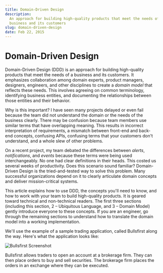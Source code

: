 ```yaml
---
title: Domain-Driven Design
description:
  An approach for building high-quality products that meet the needs of a
  business and its customers
slug: domain-driven-design
date: Feb 22, 2015
---
```


# Domain-Driven Design

Domain-Driven Design (DDD) is an approach for building high-quality products
that meet the needs of a business and its customers. It emphasizes collaboration
among domain experts, product managers, designers, engineers, and other
disciplines to create a _domain model_ that reflects these needs. This involves
agreeing on common terminology, identifying business entities, and documenting
the relationships between those entities and their behavior.

Why is this important? I have seen many projects delayed or even fail because
the team did not understand the domain or the needs of the business clearly.
There may be confusion because team members use similar terms that have
overlapping meaning. This results in incorrect interpretation of requirements, a
mismatch between front-end and back-end concepts, confusing APIs, confusing
terms that your customers don't understand, and a whole slew of other problems.

On a recent project, my team debated the differences between _alerts_,
_notifications_, and _events_ because these terms were being used
interchangeably. No one had clear definitions in their heads. This costed us
several weeks of productivity. Does this scenario sound familiar? Domain-Driven
Design is the tried-and-tested way to solve this problem. Many successful
organizations depend on it to clearly articulate domain concepts and deliver
mission-critical systems.

This article explains how to use DDD, the concepts you'll need to know, and how
to work with your team to build high-quality products. It is geared toward
technical and non-technical readers. The first three sections (including this
section, 2 – Ubiquitous Language, and 3 – Domain Model) gently introduce
everyone to these concepts. If you are an engineer, go through the remaining
sections to understand how to translate the domain model into a working
implementation.

We'll use the example of a sample trading application, called Bullsfirst along
the way. Here's what the application looks like:

<img
  src="/blog/domain-driven-design/bullsfirst-screenshot.png"
  alt="Bullsfirst Screenshot"
/>

Bullsfirst allows traders to open an account at a brokerage firm. They can then
place orders to buy and sell securities. The brokerage firm places the orders in
an exchange where they can be executed.
